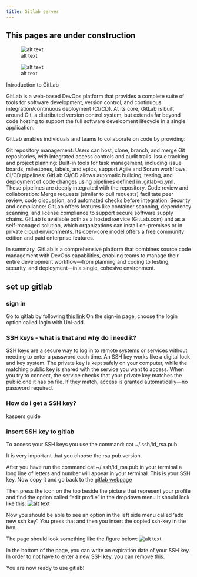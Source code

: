 ```yaml
---
title: Gitlab server
---
```


::: {.callout-caution }
## This pages are under construction

:::


![alt text](images/pipeline_example.png)

![alt text](images/pipeline_example_nomenu.png)


Introduction to GitLab

GitLab is a web-based DevOps platform that provides a complete suite of tools for software development, version control, and continuous integration/continuous deployment (CI/CD). At its core, GitLab is built around Git, a distributed version control system, but extends far beyond code hosting to support the full software development lifecycle in a single application.

GitLab enables individuals and teams to collaborate on code by providing:

Git repository management: Users can host, clone, branch, and merge Git repositories, with integrated access controls and audit trails.
Issue tracking and project planning: Built-in tools for task management, including issue boards, milestones, labels, and epics, support Agile and Scrum workflows.
CI/CD pipelines: GitLab CI/CD allows automatic building, testing, and deployment of code changes using pipelines defined in .gitlab-ci.yml. These pipelines are deeply integrated with the repository.
Code review and collaboration: Merge requests (similar to pull requests) facilitate peer review, code discussion, and automated checks before integration.
Security and compliance: GitLab offers features like container scanning, dependency scanning, and license compliance to support secure software supply chains.
GitLab is available both as a hosted service (GitLab.com) and as a self-managed solution, which organizations can install on-premises or in private cloud environments. Its open-core model offers a free community edition and paid enterprise features.

In summary, GitLab is a comprehensive platform that combines source code management with DevOps capabilities, enabling teams to manage their entire development workflow—from planning and coding to testing, security, and deployment—in a single, cohesive environment.



## set up gitlab

### sign in
Go to gitlab by following [this link](https://gitlab.au.dk)
On the sign-in page, choose the login option called login with Uni-add. 

### SSH keys - what is that and why do i need it?
SSH keys are a secure way to log in to remote systems or services without needing to enter a password each time. An SSH key works like a digital lock and key system. The private key is kept safely on your computer, while the matching public key is shared with the service you want to access. When you try to connect, the service checks that your private key matches the public one it has on file. If they match, access is granted automatically—no password required.

### How do i get a SSH key?

kaspers guide

### insert SSH key to gitlab
To access your SSH keys you use the command: 
cat ~/.ssh/id_rsa.pub

It is very important that you choose the rsa.pub version.

After you have run the command cat ~/.ssh/id_rsa.pub in your terminal  a long line of letters and number will appear in your terminal. This is your SSH key. 
Now copy it and go back to the [gitlab webpage](https://gitlab.au.dk) 

Then press the icon on the top beside the picture that represent your profile and find the option called "edit profile" in the dropdown menu
It should look like this: ![alt text](<images/Skærmbillede 2025-05-27 kl. 13.42.11.png>)

Now you should be able to see an option in the left side menu called ‘add new ssh key’. You press that and then you insert the copied ssh-key in the box.

The page should look something like the figure below:
![alt text](<images/Skærmbillede 2025-05-27 kl. 13.40.10.png>)

In the bottom of the page, you can write an expiration date of your SSH key. In order to not have to enter a new SSH key, you can remove this. 

You are now ready to use gitlab!